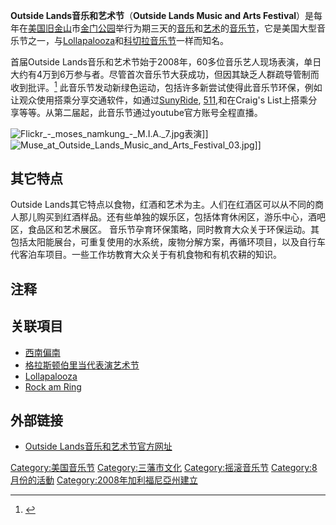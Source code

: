 {{infobox music festival |
  | music_festival_name = Outside Lands音乐和艺术节
  | image = <!-- 檔案不存在 [[File:Outside_Lands_Logo.jpg|250px]] -->
  | caption = 
  | location = [[美国|美国]][[旧金山|旧金山]]市
  | years_active= 2008–至今
  | founded by = Star Hill Presents
  | dates = 8月份第三个/第四个周末
  | genre = [[音乐节|音乐节]]，[[摇滚|摇滚]], [[另类摇滚|另类摇滚]], [[迷幻摇滚|迷幻摇滚]], [[朋克摇滚|朋克摇滚]], [[重金属|重金属]], [[流行音乐|流行音乐]], [[流行电音|流行电音]], [[雷鬼|雷鬼]], [[嘻哈|嘻哈]], [[独立音乐|独立音乐]], [[世界音乐|世界音乐]], [[电子音乐|电子音乐]]
  | website = [http://sfoutsidelands.com sfoutsidelands.com]
}}

'''Outside Lands音乐和艺术节'''（'''Outside Lands Music and Arts Festival'''）是每年在[[美国|美国]][[旧金山|旧金山]]市[[金门公园|金门公园]]举行为期三天的[[音乐|音乐]]和[[艺术|艺术]]的[[音乐节|音乐节]]，它是美国大型音乐节之一，与[[Lollapalooza|Lollapalooza]]和[[科切拉音乐节|科切拉音乐节]]一样而知名。

首届Outside Lands音乐和艺术节始于2008年，60多位音乐艺人现场表演，单日大约有4万到6万参与者。尽管首次音乐节大获成功，但因其缺乏人群疏导管制而收到批评。<ref>{{cite web |url=http://macktronic.blogspot.com/2008/08/review-outside-lands-festival-sf.html |title=Macktronic: REVIEW: Outside Lands Festival (SF) |publisher=Macktronic.blogspot.com |date=August 25, 2008 |accessdate=August 13, 2011 |archive-date=2014-04-19 |archive-url=https://web.archive.org/web/20140419020830/http://macktronic.blogspot.com/2008/08/review-outside-lands-festival-sf.html |dead-url=no }}</ref> 此音乐节发动新绿色运动，包括许多新尝试使得此音乐节环保，例如让观众使用搭乘分享交通软件，如通过[http://www.sunyride.com/rides/search?q=outside+lands SunyRide]{{Wayback|url=http://www.sunyride.com/rides/search?q=outside+lands |date=20120328095649 }}, [http://www.511.org 511]{{Wayback|url=http://www.511.org/ |date=20200924041521 }},和在Craig's List上搭乘分享等等。从第二届起，此音乐节通过youtube官方账号全程直播。

[[File:Flickr_-_moses_namkung_-_M.I.A._7.jpg|thumb]]表演]]
[[File:Muse_at_Outside_Lands_Music_and_Arts_Festival_03.jpg|thumb]]]]

==其它特点==
Outside Lands其它特点以食物，红酒和艺术为主。人们在红酒区可以从不同的商人那儿购买到红酒样品。还有些单独的娱乐区，包括体育休闲区，游乐中心，酒吧区，食品区和艺术展区。 音乐节孕育环保策略，同时教育大众关于环保运动。其包括太阳能展台，可重复使用的水系统，废物分解方案，再循环项目，以及自行车代客泊车项目。一些工作坊教育大众关于有机食物和有机农耕的知识。

==注释==
{{Reflist|2}}

== 关联項目 ==
* [[西南偏南|西南偏南]]
* [[格拉斯顿伯里当代表演艺术节|格拉斯顿伯里当代表演艺术节]]
* [[Lollapalooza|Lollapalooza]]
* [[Rock_am_Ring|Rock am Ring]]

==外部链接==
{{Commons}}
*[http://sfoutsidelands.com Outside Lands音乐和艺术节官方网址]{{Wayback|url=http://sfoutsidelands.com/ |date=20200917184222 }}

{{DEFAULTSORT:Outside Lands Music And Arts Festival}}

{{Coord|37.768|-122.482|region:US_type:landmark|display=title}}

[[Category:美国音乐节|Category:美国音乐节]]
[[Category:三藩市文化|Category:三藩市文化]]
[[Category:摇滚音乐节|Category:摇滚音乐节]]
[[Category:8月份的活動|Category:8月份的活動]]
[[Category:2008年加利福尼亞州建立|Category:2008年加利福尼亞州建立]]